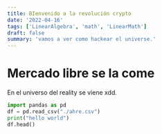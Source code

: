 ```yaml
---
title: BIenvenido a la revolución crypto
date: '2022-04-16'
tags: ['LinearAlgebra', 'math', 'LinearMath']
draft: false
summary: 'vamos a ver como hackear el universe.'
---
```


# Mercado libre se la come

En el universo del reality se viene xdd.

```python
import pandas as pd
df = pd.read_csv("./ahre.csv")
print("hello world")
df.head()

```
